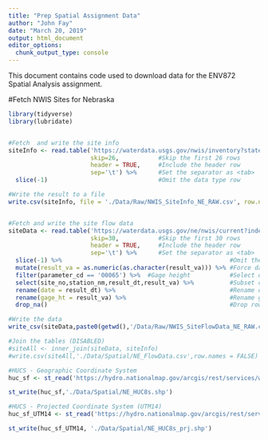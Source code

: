 ```yaml
---
title: "Prep Spatial Assignment Data"
author: "John Fay"
date: "March 20, 2019"
output: html_document
editor_options: 
  chunk_output_type: console
---
```

This document contains code used to download data for the ENV872 Spatial Analysis assignment. 


#Fetch NWIS Sites for Nebraska
```r
library(tidyverse)
library(lubridate)


#Fetch  and write the site info
siteInfo <- read.table('https://waterdata.usgs.gov/nwis/inventory?state_cd=ne&data_type=rt&data_type=peak&group_key=NONE&format=sitefile_output&sitefile_output_format=rdb&column_name=site_no&column_name=station_nm&column_name=site_tp_cd&column_name=dec_lat_va&column_name=dec_long_va&list_of_search_criteria=state_cd%2Cdata_type',
                       skip=26,           #Skip the first 26 rows
                       header = TRUE,     #Include the header row                  
                       sep='\t') %>%      #Set the separator as <tab>
  slice(-1)                               #Omit the data type row 

#Write the result to a file
write.csv(siteInfo, file = './Data/Raw/NWIS_SiteInfo_NE_RAW.csv', row.names = FALSE)


#Fetch and write the site flow data
siteData <- read.table('https://waterdata.usgs.gov/ne/nwis/current?index_pmcode_STATION_NM=1&index_pmcode_DATETIME=2&index_pmcode_00065=3&index_pmcode_00060=4&sitefile_output_format=html_table&column_name=site_no&column_name=station_nm&sort_key_2=site_no&format=rdb&rdb_compression=value&list_of_search_criteria=realtime_parameter_selection', 
                       skip=30,           #Skip the first 30 rows
                       header = TRUE,     #Include the header row                  
                       sep='\t') %>%      #Set the separator as <tab>
  slice(-1) %>%                                               #Omit the data type row 
  mutate(result_va = as.numeric(as.character(result_va))) %>% #Force data to be numeric (NAs for other)
  filter(parameter_cd == '00065') %>%  #Gage height           #Select only gage height data
  select(site_no,station_nm,result_dt,result_va) %>%          #Subset columns
  rename(date = result_dt) %>%                                #Rename date column
  rename(gage_ht = result_va) %>%                             #Rename gage height column
  drop_na()                                                   #Drop rows with missing data

#Write the data
write_csv(siteData,paste0(getwd(),'/Data/Raw/NWIS_SiteFlowData_NE_RAW.csv'))

#Join the tables (DISABLED)
#siteAll <- inner_join(siteData, siteInfo)
#write.csv(siteAll,'./Data/Spatial/NE_FlowData.csv',row.names = FALSE)

```

```r
#HUCS - Geographic Coordinate System
huc_sf <- st_read('https://hydro.nationalmap.gov/arcgis/rest/services/wbd/MapServer/4/query?where=STATES+%3D+%27NE%27&text=&objectIds=&time=&geometry=&geometryType=esriGeometryEnvelope&inSR=&spatialRel=esriSpatialRelIntersects&relationParam=&outFields=&returnGeometry=true&returnTrueCurves=false&maxAllowableOffset=&geometryPrecision=&outSR=&having=&returnIdsOnly=false&returnCountOnly=false&orderByFields=&groupByFieldsForStatistics=&outStatistics=&returnZ=false&returnM=false&gdbVersion=&historicMoment=&returnDistinctValues=false&resultOffset=&resultRecordCount=&queryByDistance=&returnExtentOnly=false&datumTransformation=&parameterValues=&rangeValues=&quantizationParameters=&f=geojson')

st_write(huc_sf,'./Data/Spatial/NE_HUC8s.shp')

#HUCS - Projected Coordinate System (UTM14)
huc_sf_UTM14 <- st_read('https://hydro.nationalmap.gov/arcgis/rest/services/wbd/MapServer/4/query?where=STATES+%3D+%27NE%27&text=&objectIds=&time=&geometry=&geometryType=esriGeometryEnvelope&inSR=&spatialRel=esriSpatialRelIntersects&relationParam=&outFields=&returnGeometry=true&returnTrueCurves=false&maxAllowableOffset=&geometryPrecision=&outSR=32614&having=&returnIdsOnly=false&returnCountOnly=false&orderByFields=&groupByFieldsForStatistics=&outStatistics=&returnZ=false&returnM=false&gdbVersion=&historicMoment=&returnDistinctValues=false&resultOffset=&resultRecordCount=&queryByDistance=&returnExtentOnly=false&datumTransformation=&parameterValues=&rangeValues=&quantizationParameters=&f=geojson')

st_write(huc_sf_UTM14, './Data/Spatial/NE_HUC8s_prj.shp')

```

